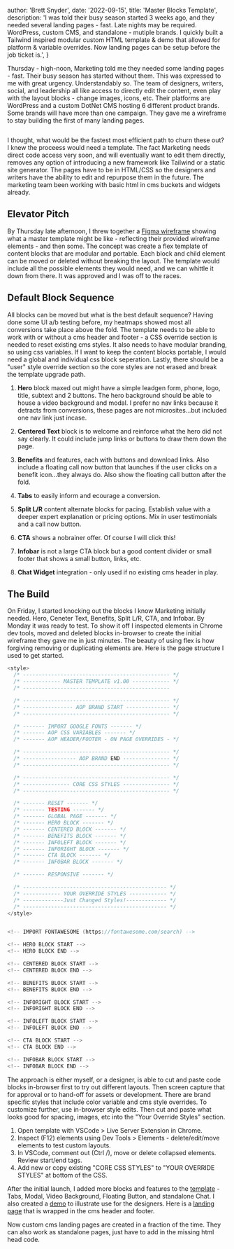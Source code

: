 
  author: 'Brett Snyder',
  date: '2022-09-15',
  title: 'Master Blocks Template',
  description:
    'I was told their busy season started 3 weeks ago, and they needed several landing pages - fast. Late nights may be required. WordPress, custom CMS, and standalone - mutiple brands. I quickly built a Tailwind inspired modular custom HTML template & demo that allowed for platform & variable overrides. Now landing pages can be setup before the job ticket is.',
}


Thursday - high-noon, Marketing told me they needed some landing pages - fast. Their busy season has started without them. This was expressed to me with great urgency. Understandably so. The team of designers, writers, social, and leadership all like access to directly edit the content, even play with the layout blocks - change images, icons, etc. Their platforms are WordPress and a custom DotNet CMS hosting 6 different product brands. Some brands will have more than one campaign. They gave me a wireframe to stay building the first of many landing pages.

<Image src={masterBlocks} alt="" />

I thought, what would be the fastest most efficient path to churn these out? I knew the proceess would need a template. The fact Marketing needs direct code access very soon, and will eventually want to edit them directly, removes any option of introducing a new framework like Tailwind or a static site generator. The pages have to be in HTML/CSS so the designers and writers have the ability to edit and repurpose them in the future. The marketing team been working with basic html in cms buckets and widgets already.

## Elevator Pitch

By Thursday late afternoon, I threw together a <a href="https://www.figma.com/file/RsPli1nlGQuaH6KcpPDWCd/Master-LP-Blocks-Graybox?node-id=0%3A1" target="samples">Figma wireframe</a> showing what a master template might be like - reflecting their provided wireframe elements - and then some. The concept was create a flex template of content blocks that are modular and portable. Each block and child element can be moved or deleted without breaking the layout. The template would include all the possible elements they would need, and we can whittle it down from there. It was approved and I was off to the races.

## Default Block Sequence

All blocks can be moved but what is the best default sequence? Having done some UI a/b testing before, my heatmaps showed most all conversions take place above the fold. The template needs to be able to work with or without a cms header and footer - a CSS override section is needed to reset existing cms styles. It also needs to have modular branding, so using css variables. If I want to keep the content blocks portable, I would need a global and individual css block seperation. Lastly, there should be a "user" style override section so the core styles are not erased and break the template upgrade&nbsp;path.

1. **Hero** block maxed out might have a simple leadgen form, phone, logo, title, subtext and 2 buttons. The hero background should be able to house a video background and modal. I prefer no nav links because it detracts from conversions, these pages are not microsites...but included one nav link just incase.

2. **Centered Text** block is to welcome and reinforce what the hero did not say clearly. It could include jump links or buttons to draw them down the page.

3. **Benefits** and features, each with buttons and download links. Also include a floating call now button that launches if the user clicks on a benefit icon...they always do. Also show the floating call button after the fold.

4. **Tabs** to easily inform and ecourage a conversion.

5. **Split L/R** content alternate blocks for pacing. Establish value with a deeper expert explanation or pricing options. Mix in user testimonials and a call now button.

6. **CTA** shows a nobrainer offer. Of course I will click this!

7. **Infobar** is not a large CTA block but a good content divider or small footer that shows a small button, links, etc.

8. **Chat Widget** integration - only used if no existing cms header in play.

## The Build

On Friday, I started knocking out the blocks I know Marketing initially needed. Hero, Ceneter Text, Benefits, Split L/R, CTA, and Infobar. By Monday it was ready to test. To show it off I inspected elements in Chrome dev tools, moved and deleted blocks in-browser to create the initial wireframe they gave me in just minutes. The beauty of using flex is how forgiving removing or duplicating elements are. Here is the page structure I used to get started.

```c
<style>
  /* ----------------------------------------------- */
  /* ------------ MASTER TEMPLATE v1.00 ------------ */
  /* -----------------------------------------------

  /* ----------------------------------------------- */
  /* ---------------- AOP BRAND START -------------- */
  /* ----------------------------------------------- */

  /* ------- IMPORT GOOGLE FONTS ------- */
  /* ------- AOP CSS VARIABLES ------- */
  /* ------- AOP HEADER/FOOTER - ON PAGE OVERRIDES - */

  /* ----------------------------------------------- */
  /* ----------------- AOP BRAND END --------------- */
  /* ----------------------------------------------- */

  /* ----------------------------------------------- */
  /* --------------- CORE CSS STYLES --------------- */
  /* ----------------------------------------------- */

  /* ------- RESET ------- */
  /* ------- TESTING ------- */
  /* ------- GLOBAL PAGE ------- */
  /* ------- HERO BLOCK ------- */
  /* ------- CENTERED BLOCK ------- */
  /* ------- BENEFITS BLOCK ------- */
  /* ------- INFOLEFT BLOCK ------- */
  /* ------- INFORIGHT BLOCK ------- */
  /* ------- CTA BLOCK ------- */
  /* ------- INFOBAR BLOCK ------- */

  /* ------- RESPONSIVE ------- */

  /* ---------------------------------------------- */
  /* ------------ YOUR OVERRIDE STYLES ------------ */
  /* -------------Just Changed Styles!------------- */
  /* ---------------------------------------------- */
</style>


<!-- IMPORT FONTAWESOME (https://fontawesome.com/search) -->

<!-- HERO BLOCK START -->
<!-- HERO BLOCK END -->

<!-- CENTERED BLOCK START -->
<!-- CENTERED BLOCK END -->

<!-- BENEFITS BLOCK START -->
<!-- BENEFITS BLOCK END -->

<!-- INFORIGHT BLOCK START -->
<!-- INFORIGHT BLOCK END -->

<!-- INFOLEFT BLOCK START -->
<!-- INFOLEFT BLOCK END -->

<!-- CTA BLOCK START -->
<!-- CTA BLOCK END -->

<!-- INFOBAR BLOCK START -->
<!-- INFOBAR BLOCK END -->
```

The approach is either myself, or a designer, is able to cut and paste code blocks in-browser first to try out different layouts. Then screen capture that for approval or to hand-off for assets or development. There are brand specific styles that include color variable and cms style overrides. To customize further, use in-browser style edits. Then cut and paste what looks good for spacing, images, etc into the "Your Override Styles" section.

1. Open template with VSCode > Live Server Extension in Chrome.
2. Inspect (F12) elements using Dev Tools > Elements - delete/edit/move elements to test custom layouts.
3. In VSCode, comment out (Ctrl /), move or delete collapsed elements. Review start/end tags.
4. Add new or copy existing "CORE CSS STYLES" to "YOUR OVERRIDE STYLES" at bottom of the CSS.

After the initial launch, I added more blocks and features to the <a href="https://www.brettsnyder.me/demo/master-blocks/aop-master-lp-blocks.html" target="samples">template</a> - Tabs, Modal, Video Background, Floating Button, and standalone Chat. I also created a <a href="https://www.brettsnyder.me/demo/master-blocks/example-aop-lp.html" target="samples">demo</a> to illustrate use for the designers. Here is a <a href="https://www.calvertacademy.com/landing/private-learning-experience-with-accreditation/" target="samples">landing page</a> that is wrapped in the cms header and footer.

Now custom cms landing pages are created in a fraction of the time. They can also work as standalone pages, just have to add in the missing html head&nbsp;code.
